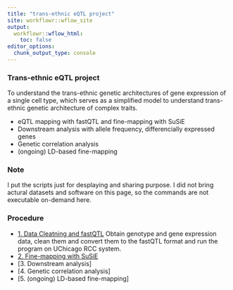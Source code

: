 ```yaml
---
title: "trans-ethnic eQTL project"
site: workflowr::wflow_site
output:
  workflowr::wflow_html:
    toc: false
editor_options:
  chunk_output_type: console
---
```


### **Trans-ethnic eQTL project**
To understand the trans-ethnic genetic architectures of gene expression of a single cell type, which serves as a simplified model to understand trans-ethnic genetic architecture of complex traits.

- eQTL mapping with fastQTL and fine-mapping with SuSiE
- Downstream analysis with allele frequency, differencially expressed genes
- Genetic correlation analysis
- (ongoing) LD-based fine-mapping



### **Note**
I put the scripts just for desplaying and sharing purpose. I did not bring actural datasets and software on this page, so the commands are not executable on-demand here.


### **Procedure**
* [1. Data Cleatning and fastQTL](prep.html)
Obtain genotype and gene expression data, clean them and convert them to the fastQTL format and run the program on UChicago RCC system.
* [2. Fine-mapping with SuSiE](susie.html)
* [3. Downstream analysis]
* [4. Genetic correlation analysis]
* [5. (ongoing) LD-based fine-mapping]

